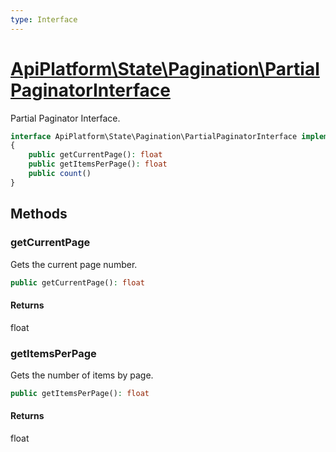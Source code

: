 ```yaml
---
type: Interface
---
```


# [ApiPlatform\State\Pagination\PartialPaginatorInterface](/docs/v3.2/reference/State/Pagination/PartialPaginatorInterface)

Partial Paginator Interface.




```php
interface ApiPlatform\State\Pagination\PartialPaginatorInterface implements Traversable, Countable
{
    public getCurrentPage(): float
    public getItemsPerPage(): float
    public count()
}
```
## Methods

### getCurrentPage

Gets the current page number.

```php
public getCurrentPage(): float
```

#### Returns

float

### getItemsPerPage

Gets the number of items by page.

```php
public getItemsPerPage(): float
```

#### Returns

float

